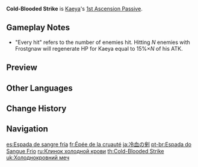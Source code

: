 {{Talent Infobox
|image         = Talent Cold-Blooded Strike.png
|character     = Kaeya
|type          = 1st Ascension Passive
|info          = Every hit with [[Frostgnaw]] regenerates HP for Kaeya equal to 15% of his ATK.
|scale_att1    = ATK
|utility1      = Healing
}}
'''Cold-Blooded Strike''' is [[Kaeya]]'s [[1st Ascension Passive]].

==Gameplay Notes==
* "Every hit" refers to the number of enemies hit. Hitting ''N'' enemies with Frostgnaw will regenerate HP for Kaeya equal to 15%×''N'' of his ATK.

==Preview==
{{Preview
|file=Cold-Blooded Strike Preview
}}

==Other Languages==
{{Other Languages
|en      = Cold-Blooded Strike
|zhs     = 冷血之剑
|zhs_rm  = Lěngxuè zhī Jiàn
|zht     = 冷血之劍
|zht_rm  = Lěngxiě zhī Jiàn
|zh_tl   = Sword of Cold Blood
|ja      = 冷血の剣
|ja_rm   = Reiketsu no Ken
|ja_tl   = Cold-Blood Sword
|ko      = 냉혈의 검
|ko_rm   = Naenghyeol-ui Geom
|ko_tl   = Cold-Blood Sword
|es      = Espada de sangre fría
|es_tl   = Cold-blooded Sword
|fr      = Épée de la cruauté
|fr_tl   = Sword of Cruelty
|ru      = Клинок холодной крови
|ru_tl   = Blade of Cold Blood
|th      = Cold-Blooded Strike
|vi      = Lãnh Huyết Kiếm
|vi_tl   = Cold-Blooded Sword
|de      = Grausames Schwert
|de_tl   = Cruel Sword
|id      = Cold-Blooded Strike
|pt      = Espada do Sangue Frio
|pt_tl   = Cold-Blooded Sword
|tr      = Soğukkanlı Vuruş
|tr_tl   = 
|it      = A sangue freddo
|it_tl   = Cold-Blooded
}}

==Change History==
{{Change History|1.0}}
{{clr}}

==Navigation==
{{Talent Navbox|Kaeya}}

[[es:Espada de sangre fría]]
[[fr:Épée de la cruauté]]
[[ja:冷血の剣]]
[[pt-br:Espada do Sangue Frio]]
[[ru:Клинок холодной крови]]
[[th:Cold-Blooded Strike]]
[[uk:Холоднокровний меч]]